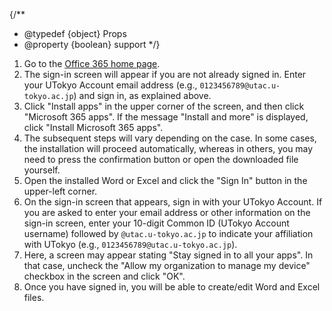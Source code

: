 
{/**
  * @typedef {object} Props
  * @property {boolean} support
  */}

1. Go to the [Office 365 home page](https://portal.office.com/).
2. The sign-in screen will appear if you are not already signed in. Enter your UTokyo Account email address (e.g., `0123456789@utac.u-tokyo.ac.jp`) and sign in, as explained above.
3. Click "Install apps" in the upper corner of the screen, and then click "Microsoft 365 apps". If the message "Install and more" is displayed, click "Install Microsoft 365 apps".
4. The subsequent steps will vary depending on the case. In some cases, the installation will proceed automatically, whereas in others, you may need to press the confirmation button or open the downloaded file yourself.
5. Open the installed Word or Excel and click the "Sign In" button in the upper-left corner.
6. On the sign-in screen that appears, sign in with your UTokyo Account. If you are asked to enter your email address or other information on the sign-in screen, enter your 10-digit Common ID (UTokyo Account username) followed by `@utac.u-tokyo.ac.jp` to indicate your affiliation with UTokyo (e.g., `0123456789@utac.u-tokyo.ac.jp`).
7. Here, a screen may appear stating "Stay signed in to all your apps". In that case, uncheck the "Allow my organization to manage my device" checkbox in the screen and click "OK".
8. Once you have signed in, you will be able to create/edit Word and Excel files.

<Support lang="en" show={props.support} />
